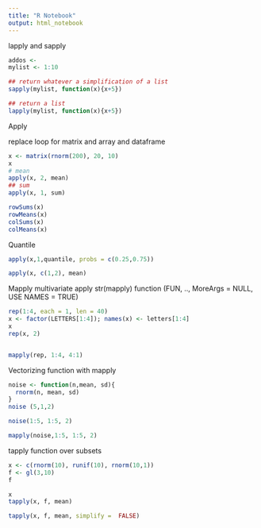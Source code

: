 ```yaml
---
title: "R Notebook"
output: html_notebook
---
```


lapply and sapply

```r
addos <- 
mylist <- 1:10

## return whatever a simplification of a list
sapply(mylist, function(x){x+5})

## return a list
lapply(mylist, function(x){x+5})

```
Apply

replace loop for matrix and array and dataframe


```r
x <- matrix(rnorm(200), 20, 10)
x
# mean
apply(x, 2, mean)
## sum
apply(x, 1, sum)
```
```r
rowSums(x)
rowMeans(x)
colSums(x)
colMeans(x)
```
Quantile
```r
apply(x,1,quantile, probs = c(0.25,0.75))
```

```r
apply(x, c(1,2), mean)

```
Mapply
multivariate apply
str(mapply)
function (FUN, .., MoreArgs = NULL, USE NAMES = TRUE)


```r
rep(1:4, each = 1, len = 40)
x <- factor(LETTERS[1:4]); names(x) <- letters[1:4]
x
rep(x, 2)


mapply(rep, 1:4, 4:1)
```
Vectorizing function with mapply

```r
noise <- function(n,mean, sd){
  rnorm(n, mean, sd)
}
noise (5,1,2)

noise(1:5, 1:5, 2)

mapply(noise,1:5, 1:5, 2)
```
tapply
function over subsets

```r
x <- c(rnorm(10), runif(10), rnorm(10,1))
f <- gl(3,10)
f

x
tapply(x, f, mean)

tapply(x, f, mean, simplify =  FALSE)
```

